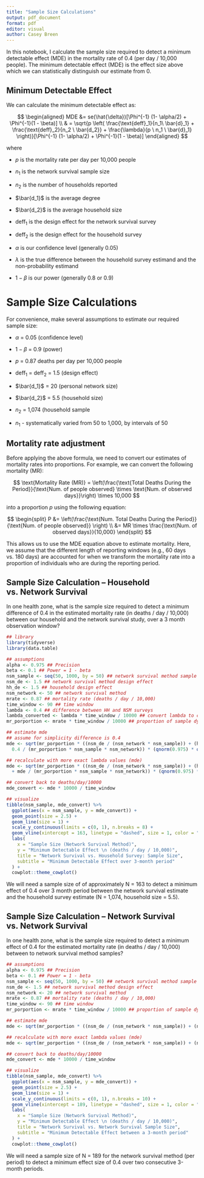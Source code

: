 ```yaml
---
title: "Sample Size Calculations"
output: pdf_document
format: pdf
editor: visual
author: Casey Breen
---
```


In this notebook, I calculate the sample size required to detect a minimum detectable effect (MDE) in the mortality rate of 0.4 (per day / 10,000 people). The minimum detectable effect (MDE) is the effect size above which we can statistically distinguish our estimate from 0.

## Minimum Detectable Effect

We can calculate the minimum detectable effect as:

$$
\begin{aligned}
  MDE  &= se(\hat{\delta})[\Phi^{-1} (1- \alpha/2) + \Phi^{-1}(1 - \beta)] \\
       & = \sqrt{p \left( \frac{\text{deff}_1}{n_1\  \bar{d}_1} + \frac{\text{deff}_2}{n_2 \ \bar{d_2}} + \frac{\lambda}{p \ n_1 \ \bar{d}_1} \right)}[\Phi^{-1} (1- \alpha/2) + \Phi^{-1}(1 - \beta)]
\end{aligned}
$$

where

-   $p$ is the mortality rate per day per 10,000 people

-   $n_1$ is the network survival sample size

-   $n_2$ is the number of households reported

-   $\bar{d_1}$ is the average degree

-   $\bar{d_2}$ is the average household size

-   $\text{deff}_1$ is the design effect for the network survival survey

-   $\text{deff}_2$ is the design effect for the household survey

-   $\alpha$ is our confidence level (generally 0.05)

-   $\lambda$ is the true difference between the household survey estimand and the non-probability estimand

-   $1 - \beta$ is our power (generally 0.8 or 0.9)

# Sample Size Calculations

For convenience, make several assumptions to estimate our required sample size:

-   $\alpha$ = 0.05 (confidence level)

-   $1 - \beta$ = 0.9 (power)

-   $p$ = 0.87 deaths per day per 10,000 people

-   $\text{deff}_1$ = $\text{deff}_2$ = 1.5 (design effect)

-   $\bar{d_1}$ = 20 (personal network size)

-   $\bar{d_2}$ = 5.5 (household size)

-   $n_2$ = 1,074 (household sample

-   $n_1$ - systematically varied from 50 to 1,000, by intervals of 50

## Mortality rate adjustment

Before applying the above formula, we need to convert our estimates of mortality rates into proportions. For example, we can convert the following mortality (MR):

$$
\text{Mortality Rate (MR)} = \left(\frac{\text{Total Deaths During the Period}}{\text{Num. of people observed} \times  \text{Num. of observed days}}\right) \times 10,000
$$

into a proportion $p$ using the following equation:

$$ 
\begin{split}
P &= \left(\frac{\text{Num. Total Deaths During the Period}}{\text{Num. of people observed}} \right) \\ 
&= MR \times \frac{\text{Num. of observed days}}{10,000} 
\end{split} 
$$

This allows us to use the MDE equation above to estimate mortality. Here, we assume that the different length of reporting windows (e.g., 60 days vs. 180 days) are accounted for when we transform the mortality rate into a proportion of individuals who are during the reporting period.

## Sample Size Calculation -- Household vs. Network Survival

In one health zone, what is the sample size required to detect a minimum difference of 0.4 in the estimated mortality rate (in deaths / day / 10,000) between our household and the network survival study, over a 3 month observation window?

```r
## library
library(tidyverse)
library(data.table)

## assumptions
alpha <- 0.975 ## Precision
beta <- 0.1 ## Power = 1 - beta
nsm_sample <- seq(50, 1000, by = 50) ## network survival method sample size
nsm_de <- 1.5 ## network survival method design effect
hh_de <- 1.5 ## household design effect
nsm_network <- 50 ## network survival method
mrate <- 0.87 ## mortality rate (deaths / day / 10,000)
time_window <- 90 ## time window
lambda <- 0.4 ## difference between HH and NSM surveys
lambda_converted <- lambda * time_window / 10000 ## convert lambda to correct scale
mr_porportion <- mrate * time_window / 10000 ## proportion of sample dying

## estimate mde
## assume for simplicity difference is 0.4
mde <- sqrt(mr_porportion * ((nsm_de / (nsm_network * nsm_sample)) + (hh_de / (1074 * 5.5)) +
  0.4 / (mr_porportion * nsm_sample * nsm_network)) * (qnorm(0.975) * qnorm(1 - beta)))

## recalculate with more exact lambda values (mde)
mde <- sqrt(mr_porportion * ((nsm_de / (nsm_network * nsm_sample)) + (hh_de / (1074 * 5.5))
  + mde / (mr_porportion * nsm_sample * nsm_network)) * (qnorm(0.975) * qnorm(1 - beta)))

## convert back to deaths/day/10000
mde_convert <- mde * 10000 / time_window

## visualize
tibble(nsm_sample, mde_convert) %>%
  ggplot(aes(x = nsm_sample, y = mde_convert)) +
  geom_point(size = 2.5) +
  geom_line(size = 1) +
  scale_y_continuous(limits = c(0, 1), n.breaks = 8) +
  geom_vline(xintercept = 163, linetype = "dashed", size = 1, color = "blue") +
  labs(
    x = "Sample Size (Network Survival Method)",
    y = "Minimum Detectable Effect \n (deaths / day / 10,000)",
    title = "Network Survival vs. Household Survey: Sample Size",
    subtitle = "Minimum Detectable Effect over 3-month period"
  ) +
  cowplot::theme_cowplot()
```

We will need a sample size of of approximately N = 163 to detect a minimum effect of 0.4 over 3 month period between the network survival estimate and the household survey estimate (N = 1,074, household size = 5.5).

## Sample Size Calculation -- Network Survival vs. Network Survival

In one health zone, what is the sample size required to detect a minimum effect of 0.4 for the estimated mortality rate (in deaths / day / 10,000) between to network survival method samples?

```r
## assumptions
alpha <- 0.975 ## Precision
beta <- 0.1 ## Power = 1 - beta
nsm_sample <- seq(50, 1000, by = 50) ## network survival method sample size
nsm_de <- 1.5 ## network survival method design effect
nsm_network <- 20 ## network survival method
mrate <- 0.87 ## mortality rate (deaths / day / 10,000)
time_window <- 90 ## time window
mr_porportion <- mrate * time_window / 10000 ## proportion of sample dying

## estimate mde
mde <- sqrt(mr_porportion * ((nsm_de / (nsm_network * nsm_sample)) + (nsm_de / (nsm_network * nsm_sample)) + lambda_converted / (mr_porportion * nsm_sample * nsm_network)) * (qnorm(0.975) * qnorm(1 - beta)))

## recalculate with more exact lambda values (mde)
mde <- sqrt(mr_porportion * ((nsm_de / (nsm_network * nsm_sample)) + (nsm_de / (nsm_network * nsm_sample)) + mde / (mr_porportion * nsm_sample * nsm_network)) * (qnorm(0.975) * qnorm(1 - beta)))

## convert back to deaths/day/10000
mde_convert <- mde * 10000 / time_window

## visualize
tibble(nsm_sample, mde_convert) %>%
  ggplot(aes(x = nsm_sample, y = mde_convert)) +
  geom_point(size = 2.5) +
  geom_line(size = 1) +
  scale_y_continuous(limits = c(0, 1), n.breaks = 10) +
  geom_vline(xintercept = 189, linetype = "dashed", size = 1, color = "blue") +
  labs(
    x = "Sample Size (Network Survival Method)",
    y = "Minimum Detectable Effect \n (deaths / day / 10,000)",
    title = "Network Survival vs. Network Survival Sample Size",
    subtitle = "Minimum Detectable Effect between a 3-month period"
  ) +
  cowplot::theme_cowplot()
```

We will need a sample size of N = 189 for the network survival method (per period) to detect a minimum effect size of 0.4 over two consecutive 3-month periods.
